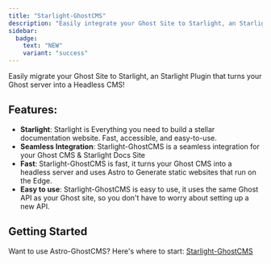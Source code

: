 ```yaml
---
title: "Starlight-GhostCMS"
description: "Easily integrate your Ghost Site to Starlight, an Starlight Plugin that turns your Ghost server into a Headless CMS!"
sidebar:
  badge: 
    text: "NEW"
    variant: "success"
---
```


<MXYZIntegration title="@matthiesenxyz/starlight-ghostcms" githubIntegrationURL='https://github.com/MatthiesenXYZ/astro-ghostcms/tree/main/packages/starlight-ghostcms/'/>

Easily migrate your Ghost Site to Starlight, an Starlight Plugin that turns your Ghost server into a Headless CMS!

## Features:
- **Starlight**: Starlight is Everything you need to build a stellar documentation website. Fast, accessible, and easy-to-use.
- **Seamless Integration**: Starlight-GhostCMS is a seamless integration for your Ghost CMS & Starlight Docs Site
- **Fast**: Starlight-GhostCMS is fast, it turns your Ghost CMS into a headless server and uses Astro to Generate static websites that run on the Edge.
- **Easy to use**: Starlight-GhostCMS is easy to use, it uses the same Ghost API as your Ghost site, so you don't have to worry about setting up a new API.

## Getting Started

Want to use Astro-GhostCMS? Here's where to start: [Starlight-GhostCMS](https://astro-ghostcms.xyz/intro/starlight/install/)